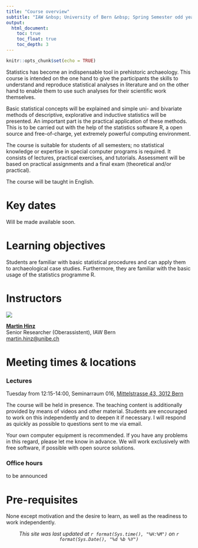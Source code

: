 ```yaml
---
title: "Course overview"
subtitle: "IAW &nbsp; University of Bern &nbsp; Spring Semester odd years"
output:
  html_document:
    toc: true
    toc_float: true
    toc_depth: 3
---
```


```r
knitr::opts_chunk$set(echo = TRUE)
```

Statistics has become an indispensable tool in prehistoric archaeology. This course is intended on the one hand to give the participants the skills to understand and reproduce statistical analyses in literature and on the other hand to enable them to use such analyses for their scientific work themselves.

Basic statistical concepts will be explained and simple uni- and bivariate methods of descriptive, explorative and inductive statistics will be presented. An important part is the practical application of these methods. This is to be carried out with the help of the statistics software R, a open source and free-of-charge, yet extremely powerful computing environment.

The course is suitable for students of all semesters; no statistical knowledge or expertise in special computer programs is required. It consists of lectures, practical exercises, and tutorials. Assessment will be based on practical assignments and a final exam (theoretical and/or practical).

The course will be taught in English.

# Key dates

Will be made available soon.

# Learning objectives

Students are familiar with basic statistical procedures and can apply them to archaeological case studies. Furthermore, they are familiar with the basic usage of the statistics programme R.

# Instructors

::: {.grid}

::: {.g-col-3}
![](images/martin_portrait_200x200.jpg)
:::

::: {.g-col-9}
[__Martin Hinz__](https://www.iaw.unibe.ch/ueber_uns/arp_amp_pa_personen/dr_hinz_martin/)  
Senior Researcher (Oberassistent), IAW Bern  
[martin.hinz@unibe.ch](mailto:martin.hinz@unibe.ch)
:::

:::

# Meeting times & locations

### Lectures 
Tuesday from 12:15-14:00, Seminarraum 016, [Mittelstrasse 43, 3012 Bern](https://goo.gl/maps/ridV1XPk4BLY3bLYA) 

The course will be held in presence. The teaching content is additionally provided by means of videos and other material. Students are encouraged to work on this independently and to deepen it if necessary. I will respond as quickly as possible to questions sent to me via email.

Your own computer equipment is recommended. If you have any problems in this regard, please let me know in advance. We will work exclusively with free software, if possible with open source solutions.

### Office hours
to be announced

# Pre-requisites

None except motivation and the desire to learn, as well as the readiness to work independently.

<center>*This site was last updated at `r format(Sys.time(), "%H:%M")` on `r format(Sys.Date(), "%d %b %Y")`*</center>

